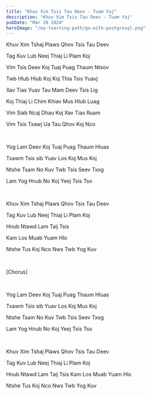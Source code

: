 ```yaml
---
title: "Khuv Xim Tsis Tau Deev - Tuam Yaj"
description: "Khuv Xim Tsis Tau Deev - Tuam Yaj"
pubDate: "Mar 20 2024"
heroImage: "/my-learning-path/go-with-postgresql.png"
---
```


Khuv Xim Tshaj Plaws Qhov Tsis Tau Deev

Tag Kuv Lub Neej Thiaj Li Plam Koj

Vim Tsis Deev Koj Tuaj Puag Thaum Ntxov

Twb Hlub Hlub Koj Koj Thia Tsis Yuavj

Xav Tias Yuav Tau Mam Deev Tsis Lig

Koj Thiaj Li Chim Khiav Mus Hlub Luag

Vim Siab Ncaj Dhau Koj Xav Tias Ruam

Vim Tsis Txawj Ua Tau Qhov Koj Nco

<br />

Yog Lam Deev Koj Tuaj Puag Thaum Hluas

Txawm Tsis sib Yuav Los Koj Mus Koj

Ntshe Tsam No Kuv Twb Tsis Seev Txog

Lam Yog Hnub No Koj Yeej Tsis Tso

<br />

Khuv Xim Tshaj Plaws Qhov Tsis Tau Deev

Tag Kuv Lub Neej Thiaj Li Plam Koj

Hnub Ntawd Lam Taij Tsis

Kam Los Muab Yuam Hlo

Ntshe Tus Koj Nco Nws Twb Yog Kuv

<br />

[Chorus]

<br />

Yog Lam Deev Koj Tuaj Puag Thaum Hluas

Txawm Tsis sib Yuav Los Koj Mus Koj

Ntshe Tsam No Kuv Twb Tsis Seev Txog

Lam Yog Hnub No Koj Yeej Tsis Tso

<br />

Khuv Xim Tshaj Plaws Qhov Tsis Tau Deev

Tag Kuv Lub Neej Thiaj Li Plam Koj

Hnub Ntawd Lam Taij Tsis Kam Los Muab Yuam Hlo

Ntshe Tus Koj Nco Nws Twb Yog Kuv